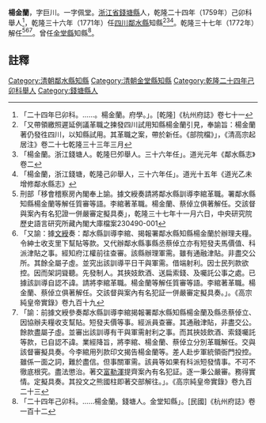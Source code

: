 {{明清人物信息框
| 姓名 = 楊金蘭
| 原名 = 
| 圖片名稱=  
| 圖片大小 = 220px
| 圖片說明 =  
| 最高職務 = [[四川|四川]][[鄰水縣知縣|鄰水縣知縣]]
| 國家 = 大清
| 爵位 =
| 籍貫 = [[浙江省|浙江省]][[錢塘縣|錢塘縣]]
| 族裔 =  
| 旗籍 =  
| 字號 = 字佩堂
| 諡號 = 
| 出生日期 = 生年不詳
| 出生地點 =
| 逝世日期 = 卒年不詳
| 逝世地點 = 
| 墓葬 = 
| 配偶 =  
| 親屬 =   
| 出身 = 
*  乾隆二十四年己卯科舉人
| 經歷 = 
| 著作 =  
* 《佩堂吟草》<ref>「《佩堂吟草》。金堂知縣。錢塘。楊金蘭。佩堂撰」。[民國]《杭州府誌》卷九十三</ref>
* 《登丁仙閣贈陸道士》<ref>「楊金蘭。字巨川。一字佩堂。錢塘人。乾隆己卯舉人。官四川金堂知縣。著有《佩堂吟草》。楊秉初曰：家佩堂先生。錢塘名宿。出爲縣令。以循聲著。《登丁仙閣贈陸道士》：我登丁仙閣，閣下萬个竹，竹裏有人家，知是道者屋，繞屋聽流泉，泉聲在空谷，扶梯上高樓，樓頭豁心目，推窗望長江，風帆相往復，勞勞名利客，馳逐何其速，不如坐此軒，且把黃庭讀，少遲煮芽茶，茶味飮芳馥，閒消一局碁，勝負奚用卜，未幾晚煙起，曳杖山林麓，到家問家人，可備新糟麯。」。《兩浙輶軒錄補遺》卷五</ref>
*
}}
'''楊金蘭'''{{BD|？年||？年||}}，字巨川。一字佩堂。[[浙江省|浙江省]][[錢塘縣|錢塘縣]]人，乾隆二十四年（1759年）己卯科舉人<ref>「二十四年巳卯科。……。楊金蘭。府學。」。[乾隆]《杭州府誌》卷七十一</ref>，乾隆三十六年（1771年）任[[四川|四川]][[鄰水縣|鄰水縣]]知縣<ref>「又帶領繳照遲延例議革職之揀發四川試用知縣楊金蘭引見，奉諭旨：楊金蘭著仍發徃四川，以知縣試用。其革職之案，帶於新任。《部院檔》」，《清高宗起居注》卷二十七乾隆三十三年三月</ref><ref>「楊金蘭。浙江錢塘人。乾隆巳夘舉人。三十六年任」。道光元年《鄰水縣志》卷二</ref><ref>「楊金蘭，浙江錢塘，乾隆己卯舉人，三十六年任」。道光十五年《道光乙未增修鄰水縣志》</ref>。乾隆三十七年（1772年）解任<ref>刑部「移會稽察房內閣奉上諭。據文綬奏請將鄰水縣訓導李綰革職。署鄰水縣知縣楊金蘭等解任質審等語。李綰著革職。楊金蘭、蔡倬立俱著解任。交該督與案內有名犯證一併嚴審定擬具奏」，乾隆三十七年十一月六日，中央研究院歷史語言研究所藏內閣大庫檔案230490-001</ref><ref>「又諭：據[[文綬|文綬]]奏：鄰水縣訓導李綰、揭報署鄰水縣知縣楊金蘭於辦理夫糧。令紳士收支里下幫貼等款。又代辦鄰水縣事縣丞蔡倬立亦有短發夫馬價值、科派津貼之事。經知府江權前往查審。該縣辦理軍需。雖有通融津貼。非盡交公所。其餘全屬子虛。並究出該訓導平日干與軍需。借端射利。因士民列款欲控。因而架詞聳聽。先發制人。其挾妓飲酒、送扁索錢、及囑託公事之處。已據該訓導自認不諱。請將李綰革職。楊金蘭等解任質審等語。李綰著革職。楊金蘭、蔡倬立俱著解任。交該督與案內有名犯証一併嚴審定擬具奏。」。《高宗純皇帝實錄》卷九百十九</ref><ref>「諭：前據文綬參奏鄰水縣訓導李綰揭報署鄰水縣知縣楊金蘭及縣丞蔡倬立、因協辦夫糧收支幫貼。短發夫價等事。經派員查審。其通融津貼，非盡交公。餘款盡屬子虛。並審出該訓導有干與軍需射利之事。而其挾妓飲酒、索錢囑託等款，已自認不諱。業經降旨，將李綰、楊金蘭、蔡倬立分別革職解任。交與該督審擬具奏。今李綰用列款印文揭告楊金蘭等。差人赴步軍統領衙門投控。雖係一面之詞，難於盡信。但事關軍需。該員等如果有科派短發情事。不可不徹底根究。盡法懲治。著交[[富勒渾|富勒渾]]提齊案內有名犯証。逐一秉公嚴審。務得實情。定擬具奏。其投文之熊國柱即著交部解往。」。《高宗純皇帝實錄》卷九百二十三</ref>。曾任[[金堂縣|金堂縣]]知縣<ref>「二十四年己卯科。……楊金蘭。錢塘人。金堂知縣」。[民國]《杭州府誌》卷一百十二</ref>。
==註釋==
{{reflist}}
{{清朝人物小作品}}
{{鄰水縣知縣}}
[[Category:清朝鄰水縣知縣|Category:清朝鄰水縣知縣]]
[[Category:清朝金堂縣知縣|Category:清朝金堂縣知縣]]
[[Category:乾隆二十四年己卯科舉人|Category:乾隆二十四年己卯科舉人]]
[[Category:錢塘縣人|Category:錢塘縣人]]